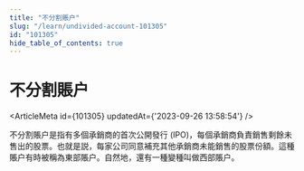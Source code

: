 ```yaml
---
title: "不分割賬户"
slug: "/learn/undivided-account-101305"
id: "101305"
hide_table_of_contents: true
---
```



# 不分割賬户

<ArticleMeta id={101305} updatedAt={'2023-09-26 13:58:54'} />
<div className='border-solid border-b border-t-0 my-4 border-[var(--ifm-color-gray-300)]' />

不分割賬户是指有多個承銷商的首次公開發行 (IPO)，每個承銷商負責銷售剩餘未售出的股票。也就是説，每家公司同意補充其他承銷商未能銷售的股票份額。這種賬户有時被稱為東部賬户。自然地，還有一種變種叫做西部賬户。
